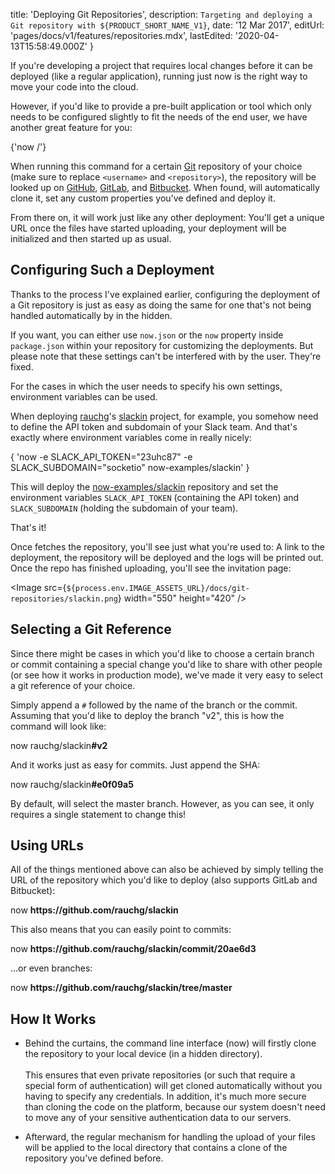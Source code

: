
  title: 'Deploying Git Repositories',
  description: `Targeting and deploying a Git repository with ${PRODUCT_SHORT_NAME_V1}`,
  date: '12 Mar 2017',
  editUrl: 'pages/docs/v1/features/repositories.mdx',
  lastEdited: '2020-04-13T15:58:49.000Z'
}

If you're developing a project that requires local changes before it can be deployed (like a regular application), running just now is the right way to move your code into the cloud.

However, if you'd like to provide a pre-built application or tool which only needs to be configured slightly to fit the needs of the end user, we have another great feature for you:

<TerminalInput>{'now <username>/<repository>'}</TerminalInput>

When running this command for a certain [Git](https://git-scm.com/) repository of your choice (make sure to replace `<username>` and `<repository>`), the repository will be looked up on [GitHub](https://github.com/), [GitLab](https://about.gitlab.com/), and [Bitbucket](https://bitbucket.org/). When found, <ProductNameShortV1 /> will automatically clone it, set any custom properties you've defined and deploy it.

From there on, it will work just like any other deployment: You'll get a unique URL once the files have started uploading, your deployment will be initialized and then started up as usual.

## Configuring Such a Deployment

Thanks to the process I've explained earlier, configuring the deployment of a Git repository is just as easy as doing the same for one that's not being handled automatically by <ProductNameShortV1 /> in the hidden.

If you want, you can either use `now.json` or the `now` property inside `package.json` within your repository for customizing the deployments. But please note that these settings can't be interfered with by the user. They're fixed.

For the cases in which the user needs to specify his own settings, <Link href="/docs/features/env-and-secrets">environment variables</Link> can be used.

When deploying [rauchg](https://twitter.com/rauchg)'s [slackin](https://github.com/now-examples/slackin) project, for example, you somehow need to define the API token and subdomain of your Slack team. And that's exactly where <Link href="/docs/features/env-and-secrets">environment variables</Link> come in really nicely:

<TerminalInput>
  {
    'now -e SLACK_API_TOKEN="23uhc87" -e SLACK_SUBDOMAIN="socketio" now-examples/slackin'
  }
</TerminalInput>

This will deploy the [now-examples/slackin](https://github.com/now-examples/slackin) repository and set the environment variables `SLACK_API_TOKEN` (containing the API token) and `SLACK_SUBDOMAIN` (holding the subdomain of your team).

That's it!

Once <ProductNameShortV1 /> fetches the repository, you'll see just what you're used to: A link to the deployment, the repository will be deployed and the logs will be printed out. Once the repo has finished uploading, you'll see the invitation page:

<Image
  src={`${process.env.IMAGE_ASSETS_URL}/docs/git-repositories/slackin.png`}
  width="550"
  height="420"
/>

## Selecting a Git Reference

Since there might be cases in which you'd like to choose a certain branch or commit containing a special change you'd like to share with other people (or see how it works in production mode), we've made it very easy to select a git reference of your choice.

Simply append a `#` followed by the name of the branch or the commit. Assuming that you'd like to deploy the branch "v2", this is how the command will look like:

<TerminalInput>
  now rauchg/slackin<b>#v2</b>
</TerminalInput>

And it works just as easy for commits. Just append the SHA:

<TerminalInput>
  now rauchg/slackin<b>#e0f09a5</b>
</TerminalInput>

By default, <ProductNameShortV1 /> will select the master branch. However, as you can see, it only requires a single statement to change this!

## Using URLs

All of the things mentioned above can also be achieved by simply telling <ProductNameShortV1 /> the URL of the repository which you'd like to deploy (also supports GitLab and Bitbucket):

<TerminalInput>
  now <b>https://github.com/rauchg/slackin</b>
</TerminalInput>

This also means that you can easily point to commits:

<TerminalInput>
  now <b>https://github.com/rauchg/slackin/commit/20ae6d3</b>
</TerminalInput>

...or even branches:

<TerminalInput>
  now <b>https://github.com/rauchg/slackin/tree/master</b>
</TerminalInput>

## How It Works

- Behind the curtains, the command line interface (now) will firstly clone the repository to your local device (in a hidden directory).<br/><br/>
  This ensures that even private repositories (or such that require a special form of authentication) will get cloned automatically without you having to specify any credentials. In addition, it's much more secure than cloning the code on the platform, because our system doesn't need to move any of your sensitive authentication data to our servers.

- Afterward, the regular mechanism for handling the upload of your files will be applied to the local directory that contains a clone of the repository you've defined before.

